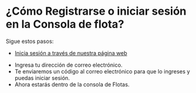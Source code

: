 # ¿Cómo Registrarse  o iniciar sesión  en la  Consola de flota?

Sigue estos pasos:

- [Inicia sesión a través de nuestra página web](https://www.meterapp.co/es/signin)
* Ingresa tu dirección de correo electrónico.
* Te enviaremos un código al correo electrónico para que lo ingreses y puedas iniciar sesión.
* Ahora estarás dentro de la consola de Flotas.
